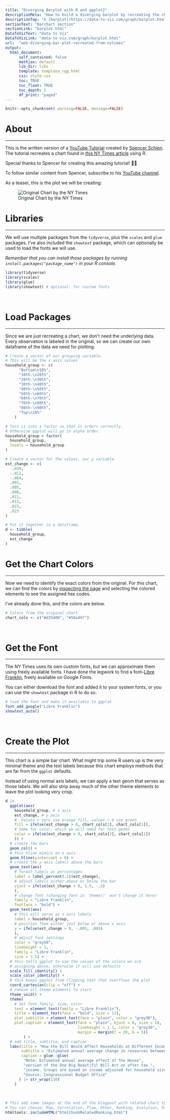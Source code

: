 ```yaml
---
title: "Diverging Barplot with R and ggplot2"
descriptionMeta: "How to build a diverging barplot by recreating the chart from NY Times using R."
descriptionTop: "A [barplot](https://data-to-viz.com/graph/barplot.html) is used to display the relationship between a **numeric** and a **categorical** variable. Diverging barplot displays both the **positive** and **negative** values that are diverging from a central axis.  <br><br>This post explains how to make a diverging barplot by recreating a chart from the NY Times using 'R' and 'ggplot2'."
sectionText: "Barchart section"
sectionLink: "barplot.html"
DataToVizText: "Data to Viz"
DataToVizLink: "data-to-viz.com/graph/barplot.html"
url:  "web-diverging-bar-plot-recreated-from-nytimes"
output:
  html_document:
      self_contained: false    
      mathjax: default
      lib_dir: libs
      template: template_rgg.html
      css: style.css
      toc: TRUE
      toc_float: TRUE
      toc_depth: 2
      df_print: "paged"
---
```



```r
knitr::opts_chunk$set( warning=FALSE, message=FALSE)
```

<div class="container">


# About
***

This is the written version of a [YouTube Tutorial](https://youtu.be/HDCJIkY2ihI) created by [Spencer Schien](https://spencerschien.info/). The tutorial recreates a chart found in [this NY Times article](https://www.nytimes.com/interactive/2025/06/12/upshot/gop-megabill-distribution-poor-rich.html ) using R.

Special thanks to Spencer for creating this amazing tutorial! 🙏🙏

To follow similar content from Spencer, subscribe to his [YouTube channel](https://www.youtube.com/channel/UCEqcDzH-AFuYH7jqu9B0ACg).

As a teaser, this is the plot we will be creating:

![Original Chart by the NY Times](https://raw.githubusercontent.com/Pecners/make_that_chart/refs/heads/main/nyt_bbb_impact/imgs/big_bill_household_impact_graph.png)


# Libraries
***

We will use multiple packages from the `tidyverse`, plus the `scales` and `glue` packages. I've also included the `showtext` package, which can optionally be used to load the fonts we will use.

*Remember that you can install those packages by running `install.packages("package_name")` in your R console.*


```r
library(tidyverse)
library(scales)
library(glue)
library(showtext) # optional: for custom fonts
```

<br>

# Load Packages
***

Since we are just recreating a chart, we don't need the underlying data. Every observation is labeled in the original, so we can create our own dataframe of the data we need for plotting.

```r
# Create a vector of our grouping variable.
# This will be the x axis values
household_group <- c(
      "Bottom\n10%", 
      "10th-\n20th", 
      "20th-\n30th", 
      "30th-\n40th", 
      "40th-\n50th", 
      "50th-\n60th", 
      "60th-\n70th", 
      "70th-\n80th", 
      "80th-\n90th", 
      "Top\n10%"
    )

# Turn it into a factor so that it orders correctly.
# Otherwise ggplot will go in alpha order.
household_group = factor(
  household_group,
  levels = household_group
)

# Create a vector for the values, our y variable.
est_change <- c(
  -.039,
  -.012,
  -.004,
  .001,
  .005,
  .008,
  .011,
  .013,
  .015,
  .023
)

# Put it together in a dataframe.
d <- tibble(
  household_group,
  est_change
)
```


# Get the Chart Colors
***
Now we need to identify the exact colors from the original. For this chart, we can find the colors by [inspecting the page](https://developer.chrome.com/docs/devtools/inspect-mode) and selecting the colored elements to see the assigned hex codes.

I've already done this, and the colors are below.

```r
# Colors from the original chart
chart_cols <- c("#d35400", "#58a497")
```


<br>

# Get the Font
***
The NY Times uses its own custom fonts, but we can approximate them using freely available fonts. I have done the legwork to find a font--[Libre Franklin](https://fonts.google.com/specimen/Libre+Franklin), freely available on Google Fonts. 

You can either download the font and added it to your system fonts, or you can use the `showtext` package in R to do so. 

```r
# load the font and make it available to ggplot
font_add_google("Libre Franklin")
showtext_auto()
```

<br>


# Create the Plot
***
This chart is a simple bar chart. What might trip some R users up is the very minimal theme and the text labels because this chart employs methods that are far from the `ggplot` defaults. 

Instead of using normal axis labels, we can apply a text geom that serves as those labels. We will also strip away much of the other theme elements to leave the plot looking very crisp.

```r
d |> 
  ggplot(aes(
    household_group, # x axis
    est_change, # y axis
    #  Values < zero use orange fill, values > 0 use green
    fill = ifelse(est_change > 0, chart_cols[2], chart_cols[1]),
    # Same for color, which we will need for text geoms
    color = ifelse(est_change > 0, chart_cols[2], chart_cols[1])
    )) +
  # create the bars
  geom_col() +
  # this hline mimics an x axis
  geom_hline(yintercept = 0) +
  # create the y axis labels above the bars
  geom_text(aes(
    # format labels as percentages
    label = label_percent(.1)(est_change),
    # adjust labels either above or below the bar
    vjust = ifelse(est_change < 0, 1.5, -.5)
    ),
    # change font (changing font in `theme()` won't change it here)
    family = "Libre Franklin", 
    fontface = "bold") +
  geom_text(aes(
    # this will serve as x axis labels
    label = household_group,
    # position them either just below or above x axis
    y = ifelse(est_change > 0, -.005, .005)
    ),
    # adjust font settings
    color = "grey50", 
    lineheight = 1,
    family = "Libre Franklin", 
    size = 3.5) + 
  # this tells ggplot to use the values of the colors we are 
  # assigning above, otherwise it will use defaults
  scale_fill_identity() +
  scale_color_identity() +
  # this keeps ggplot from clipping text that overflows the plot
  coord_cartesian(clip = "off") +
  # remove all theme elements to start
  theme_void() +
  theme( 
    # Set font family, size, color
    text = element_text(family = "Libre Franklin"),
    title = element_text(face = "bold", size = 11),
    plot.subtitle = element_text(face = "plain", color = "grey30"),
    plot.caption = element_text(face = "plain", hjust = 0, size = 10,
                                lineheight = 1.1, color = "grey30",
                                margin = margin(t = 20, b = 5))
        ) +
  # add title, subtitle, and caption
  labs(title = "How the Bill Would Affect Households at Different Income Ranks",
       subtitle = "Estimated annual average change in resources between 2026-34",
       caption = glue::glue(
        "Note: Estimated annual average effect of the House",
        "version of the One Big Beautiful Bill Act on after-tax ",
        "income. Groups are based on income adjusted for household size.  •  ",
        "Source: Congressional Budget Office"
      ) |> str_wrap(110)
    )
```

<br>




<!-- Close container -->
</div>




```r
# This add some images at the end of the blogpost with related chart types
# You can choose: Map, Correlation, Flow, Other, Ranking, Evolution, PartOfWhole, Distribution
htmltools::includeHTML("htmlChunkRelatedRanking.html")
```

